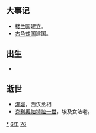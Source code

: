 {{yearTOC|-176|西汉[[汉文帝|汉文帝]]'''[[前元|前元]]四年'''}}
== 大事记 ==
*[[楼兰|楼兰]]国建立。
*[[龟兹|古龟兹国]]建国。

== 出生 ==
*

== 逝世 ==
{{Wikisource year mention}}
*[[灌婴|灌婴]]，西汉丞相
*[[克利奧帕特拉一世|克利奧帕特拉一世]]，埃及女法老。


[[Category:前176年|*]]
[[Category:前170年代|6年]]
[[Category:前2世纪各年|76]]